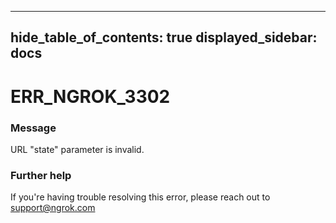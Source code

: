 

---
hide_table_of_contents: true
displayed_sidebar: docs
---


# ERR_NGROK_3302

### Message
URL "state" parameter is invalid.

<ErrorDetails />



### Further help
If you're having trouble resolving this error, please reach out to [support@ngrok.com](mailto:support@ngrok.com?subject=Help%20with%20ERR_NGROK_3302)

